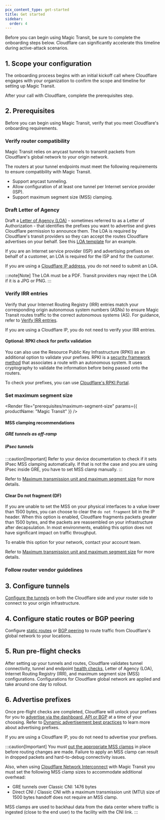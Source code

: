 ```yaml
---
pcx_content_type: get-started
title: Get started
sidebar:
  order: 4
---
```



Before you can begin using Magic Transit, be sure to complete the onboarding steps below. Cloudflare can significantly accelerate this timeline during active-attack scenarios.

## 1. Scope your configuration

The onboarding process begins with an initial kickoff call where Cloudflare engages with your organization to confirm the scope and timeline for setting up Magic Transit.

After your call with Cloudflare, complete the prerequisites step.

## 2. Prerequisites

Before you can begin using Magic Transit, verify that you meet Cloudflare's onboarding requirements.

### Verify router compatibility

Magic Transit relies on <GlossaryTooltip term="anycast">anycast</GlossaryTooltip> tunnels to transmit <GlossaryTooltip term="data packet">packets</GlossaryTooltip> from Cloudflare's global network to your origin network.

The routers at your tunnel endpoints must meet the following requirements to ensure compatibility with Magic Transit.

- Support anycast tunneling.
- Allow configuration of at least one tunnel per Internet service provider (ISP).
- Support <GlossaryTooltip term="maximum segment size (MSS)">maximum segment size (MSS)</GlossaryTooltip> clamping.

### Draft Letter of Agency

Draft a [Letter of Agency (LOA)](/byoip/concepts/loa/) - sometimes referred to as a Letter of Authorization - that identifies the prefixes you want to advertise and gives Cloudflare permission to announce them. The LOA is required by Cloudflare's transit providers so they can accept the routes Cloudflare advertises on your behalf. See this [LOA template](/byoip/concepts/loa/) for an example.

If you are an Internet service provider (ISP) and advertising <GlossaryTooltip term="prefix">prefixes</GlossaryTooltip> on behalf of a customer, an LOA is required for the ISP and for the customer.

If you are using a [Cloudflare IP address](/magic-transit/cloudflare-ips/), you do not need to submit an LOA.

:::note[Note]
The LOA must be a PDF. Transit providers may reject the LOA if it is a JPG or PNG.
:::

### Verify IRR entries

Verify that your Internet Routing Registry (IRR) entries match your corresponding origin autonomous system numbers (ASNs) to ensure Magic Transit routes traffic to the correct autonomous systems (AS). For guidance, refer to [Verify IRR entries](/byoip/concepts/irr-entries/best-practices/#verify-an-irr-entry).

If you are using a Cloudflare IP, you do not need to verify your IRR entries.

#### Optional: RPKI check for prefix validation

You can also use the Resource Public Key Infrastructure (RPKI) as an additional option to validate your prefixes. RPKI is a [security framework method](https://blog.cloudflare.com/rpki/) that associates a route with an autonomous system. It uses cryptography to validate the information before being passed onto the routers.

To check your prefixes, you can use [Cloudflare's RPKI Portal](https://rpki.cloudflare.com/?view=validator).

### Set maximum segment size

<Render
	file="prerequisites/maximum-segment-size"
	params={{ productName: "Magic Transit" }}
/>

#### MSS clamping recommendations

##### GRE tunnels as off-ramp

<Render file="mtu-mss/mss-clamping-gre" />

##### IPsec tunnels

<Render file="mtu-mss/mss-clamping-ipsec" />

:::caution[Important]
Refer to your device documentation to check if it sets IPsec MSS clamping automatically. If that is not the case and you are using IPsec inside GRE, you have to set MSS clamp manually.
:::

Refer to [Maximum transmission unit and maximum segment size](/magic-transit/reference/mtu-mss/) for more details.

#### Clear Do not fragment (DF)

If you are unable to set the MSS on your physical interfaces to a value lower than 1500 bytes, you can choose to clear the `do not fragment` bit in the IP header. When this option is enabled, Cloudflare fragments packets greater than 1500 bytes, and the packets are reassembled on your infrastructure after decapsulation. In most environments, enabling this option does not have significant impact on traffic throughput.

To enable this option for your network, contact your account team.

Refer to [Maximum transmission unit and maximum segment size](/magic-transit/reference/mtu-mss/) for more details.

### Follow router vendor guidelines

<Render file="prerequisites/router-vendor-guidelines-mss-settings-origin" />

## 3. Configure tunnels

[Configure the tunnels](/magic-transit/how-to/configure-tunnels/) on both the Cloudflare side and your router side to connect to your origin infrastructure.

## 4. Configure static routes or BGP peering

Configure [static routes](/magic-transit/how-to/configure-static-routes/) or [BGP peering](/magic-transit/how-to/bgp-peering/) to route traffic from Cloudflare's global network to your locations.

## 5. Run pre-flight checks

After setting up your tunnels and routes, Cloudflare validates tunnel connectivity, tunnel and endpoint [health checks](/magic-transit/reference/tunnel-health-checks/#tunnel-health-checks), <GlossaryTooltip term="letter of agency">Letter of Agency (LOA)</GlossaryTooltip>, Internet Routing Registry (IRR), and <GlossaryTooltip term="maximum segment size (MSS)">maximum segment size (MSS) configurations</GlossaryTooltip>. Configurations for Cloudflare global network are applied and take around one day to rollout.

## 6. Advertise prefixes

Once pre-flight checks are completed, Cloudflare will unlock your <GlossaryTooltip term="prefix">prefixes</GlossaryTooltip> for you to [advertise via the dashboard, API or BGP](/magic-transit/how-to/advertise-prefixes/) at a time of your choosing. Refer to [Dynamic advertisement best practices](/byoip/concepts/dynamic-advertisement/best-practices/) to learn more about advertising prefixes.

If you are using a Cloudflare IP, you do not need to advertise your prefixes.

:::caution[Important]
You must [put the appropriate MSS clamps](#set-maximum-segment-size) in place before routing changes are made. Failure to apply an MSS clamp can result in dropped packets and hard-to-debug connectivity issues.

Also, when using [Cloudflare Network Interconnect](/magic-transit/network-interconnect/) with Magic Transit you must set the following MSS clamp sizes to accommodate additional overhead:

- GRE tunnels over Classic CNI: 1476 bytes
- Direct CNI / Classic CNI with a maximum transmission unit (MTU) size of 1500 bytes handoff does not require an MSS clamp.

MSS clamps are used to backhaul data from the data center where traffic is ingested (close to the end user) to the facility with the CNI link.
:::
